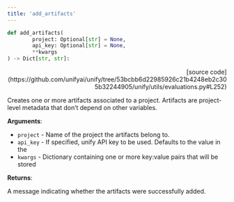 ```yaml
---
title: 'add_artifacts'
---
```


```python
def add_artifacts(
        project: Optional[str] = None,
        api_key: Optional[str] = None,
        **kwargs
) -> Dict[str, str]:
```

<p align="right">[source code](https://github.com/unifyai/unify/tree/53bcbb6d22985926c21b4248eb2c305b32244905/unify/utils/evaluations.py#L252)</p>

Creates one or more artifacts associated to a project. Artifacts are project-level
metadata that don’t depend on other variables.

**Arguments**:

- `project` - Name of the project the artifacts belong to.
- `api_key` - If specified, unify API key to be used. Defaults to the value in the
- `kwargs` - Dictionary containing one or more key:value pairs that will be stored



**Returns**:

A message indicating whether the artifacts were successfully added.